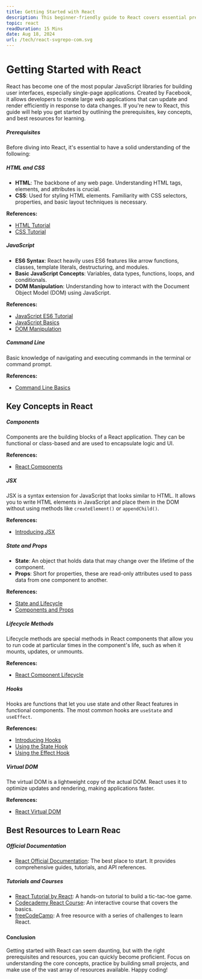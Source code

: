 ```yaml
---
title: Getting Started with React
description: This beginner-friendly guide to React covers essential prerequisites, key concepts, and provides top resources for learning. 
topic: react
readDuration: 15 Mins
date: Aug 18, 2024
url: /tech/react-svgrepo-com.svg
---
```


# **Getting Started with React**

React has become one of the most popular JavaScript libraries for building user interfaces, especially single-page applications. Created by Facebook, it allows developers to create large web applications that can update and render efficiently in response to data changes. If you're new to React, this guide will help you get started by outlining the prerequisites, key concepts, and best resources for learning.

##### **Prerequisites**

Before diving into React, it's essential to have a solid understanding of the following:

##### **HTML and CSS**

- **HTML**: The backbone of any web page. Understanding HTML tags, elements, and attributes is crucial.
- **CSS**: Used for styling HTML elements. Familiarity with CSS selectors, properties, and basic layout techniques is necessary.

**References:**

- [HTML Tutorial](https://www.w3schools.com/html/)
- [CSS Tutorial](https://www.w3schools.com/css/)

##### **JavaScript**

- **ES6 Syntax**: React heavily uses ES6 features like arrow functions, classes, template literals, destructuring, and modules.
- **Basic JavaScript Concepts**: Variables, data types, functions, loops, and conditionals.
- **DOM Manipulation**: Understanding how to interact with the Document Object Model (DOM) using JavaScript.

**References:**

- [JavaScript ES6 Tutorial](https://www.w3schools.com/js/js_es6.asp)
- [JavaScript Basics](https://developer.mozilla.org/en-US/docs/Learn/Getting_started_with_the_web/JavaScript_basics)
- [DOM Manipulation](https://www.w3schools.com/js/js_htmldom.asp)

##### **Command Line**

Basic knowledge of navigating and executing commands in the terminal or command prompt.

**References:**

- [Command Line Basics](https://www.codecademy.com/learn/learn-the-command-line)

## **Key Concepts in React**

##### **Components**

Components are the building blocks of a React application. They can be functional or class-based and are used to encapsulate logic and UI.

**References:**

- [React Components](https://reactjs.org/docs/components-and-props.html)

##### **JSX**

JSX is a syntax extension for JavaScript that looks similar to HTML. It allows you to write HTML elements in JavaScript and place them in the DOM without using methods like `createElement()` or `appendChild()`.

**References:**

- [Introducing JSX](https://reactjs.org/docs/introducing-jsx.html)

##### **State and Props**

- **State**: An object that holds data that may change over the lifetime of the component.
- **Props**: Short for properties, these are read-only attributes used to pass data from one component to another.

**References:**

- [State and Lifecycle](https://reactjs.org/docs/state-and-lifecycle.html)
- [Components and Props](https://reactjs.org/docs/components-and-props.html)

##### **Lifecycle Methods**

Lifecycle methods are special methods in React components that allow you to run code at particular times in the component's life, such as when it mounts, updates, or unmounts.

**References:**

- [React Component Lifecycle](https://reactjs.org/docs/react-component.html#the-component-lifecycle)

##### **Hooks**

Hooks are functions that let you use state and other React features in functional components. The most common hooks are `useState` and `useEffect`.

**References:**

- [Introducing Hooks](https://reactjs.org/docs/hooks-intro.html)
- [Using the State Hook](https://reactjs.org/docs/hooks-state.html)
- [Using the Effect Hook](https://reactjs.org/docs/hooks-effect.html)

##### **Virtual DOM**

The virtual DOM is a lightweight copy of the actual DOM. React uses it to optimize updates and rendering, making applications faster.

**References:**

- [React Virtual DOM](https://reactjs.org/docs/faq-internals.html#what-is-the-virtual-dom)

## **Best Resources to Learn Reac**

##### **Official Documentation**

- [React Official Documentation](https://reactjs.org/docs/getting-started.html): The best place to start. It provides comprehensive guides, tutorials, and API references.

##### **Tutorials and Courses**

- [React Tutorial by React](https://reactjs.org/tutorial/tutorial.html): A hands-on tutorial to build a tic-tac-toe game.
- [Codecademy React Course](https://www.codecademy.com/learn/react-101): An interactive course that covers the basics.
- [freeCodeCamp](https://www.freecodecamp.org/learn/front-end-libraries/react/): A free resource with a series of challenges to learn React.

#####

#### **Conclusion**

Getting started with React can seem daunting, but with the right prerequisites and resources, you can quickly become proficient. Focus on understanding the core concepts, practice by building small projects, and make use of the vast array of resources available. Happy coding!
